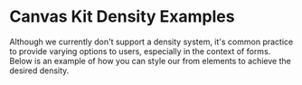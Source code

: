 
<Meta title="Examples/Preview/Forms/Density" />

# Canvas Kit Density Examples

Although we currently don't support a density system, it's common practice to provide varying options to users, especially in the context of forms. Below is an example of how you can style our from elements to achieve the desired density.

<ExampleCodeBlock code={Density} />
